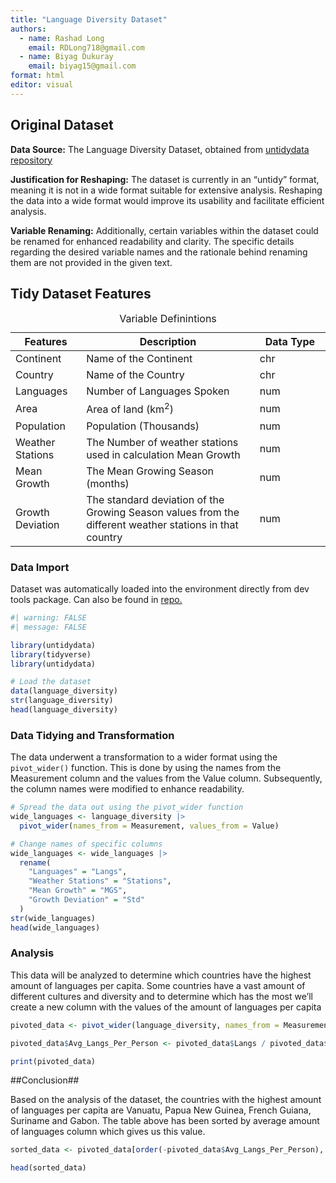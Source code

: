 ```yaml
---
title: "Language Diversity Dataset"
authors: 
  - name: Rashad Long
    email: RDLong718@gmail.com
  - name: Biyag Dukuray
    email: biyag15@gmail.com
format: html
editor: visual
---
```


## Original Dataset

**Data Source:** The Language Diversity Dataset, obtained from [untidydata repository](https://github.com/jvcasillas/untidydata)

**Justification for Reshaping:** The dataset is currently in an "untidy" format, meaning it is not in a wide format suitable for extensive analysis. Reshaping the data into a wide format would improve its usability and facilitate efficient analysis.

**Variable Renaming:** Additionally, certain variables within the dataset could be renamed for enhanced readability and clarity. The specific details regarding the desired variable names and the rationale behind renaming them are not provided in the given text.

## Tidy Dataset Features

| Features         | Description                                                                                             | Data Type |
|----------------|---------------------------------------|----------------|
| Continent        | Name of the Continent                                                                                   | chr       |
| Country          | Name of the Country                                                                                     | chr       |
| Languages        | Number of Languages Spoken                                                                              | num       |
| Area             | Area of land (km^2^)                                                                                    | num       |
| Population       | Population (Thousands)                                                                                  | num       |
| Weather Stations | The Number of weather stations used in calculation Mean Growth                                          | num       |
| Mean Growth      | The Mean Growing Season (months)                                                                        | num       |
| Growth Deviation | The standard deviation of the Growing Season values from the different weather stations in that country | num       |

: Variable Definintions

### Data Import

Dataset was automatically loaded into the environment directly from dev tools package. Can also be found in [repo.](https://github.com/jvcasillas/untidydata)

```r
#| warning: FALSE
#| message: FALSE

library(untidydata)
library(tidyverse)
library(untidydata)

# Load the dataset
data(language_diversity)
str(language_diversity)
head(language_diversity)
```

### Data Tidying and Transformation

The data underwent a transformation to a wider format using the `pivot_wider()` function. This is done by using the names from the Measurement column and the values from the Value column. Subsequently, the column names were modified to enhance readability.

```r
# Spread the data out using the pivot_wider function
wide_languages <- language_diversity |> 
  pivot_wider(names_from = Measurement, values_from = Value)

# Change names of specific columns
wide_languages <- wide_languages |>
  rename(
    "Languages" = "Langs",
    "Weather Stations" = "Stations",
    "Mean Growth" = "MGS",
    "Growth Deviation" = "Std"
  )
str(wide_languages)
head(wide_languages)
```

### Analysis

This data will be analyzed to determine which countries have the highest amount of languages per capita. Some countries have a vast amount of different cultures and diversity and to determine which has the most we'll create a new column with the values of the amount of languages per capita   

```r
pivoted_data <- pivot_wider(language_diversity, names_from = Measurement, values_from = Value)

pivoted_data$Avg_Langs_Per_Person <- pivoted_data$Langs / pivoted_data$Population

print(pivoted_data)

```

##Conclusion##

Based on the analysis of the dataset, the countries with the highest amount of languages per capita are Vanuatu, Papua New Guinea, French Guiana, Suriname and Gabon. The table above has been sorted by average amount of languages column which gives us this value. 

```r
sorted_data <- pivoted_data[order(-pivoted_data$Avg_Langs_Per_Person), ]

head(sorted_data)
```


